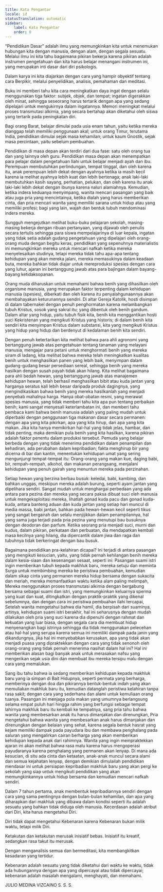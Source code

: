 ```yaml
---
title: Kata Pengantar
locale: id
statusTranslation: automatic
sidebar:
    label: Kata Pengantar
    order: 0
---
```

“Pendidikan Dasar” adalah ilmu yang memungkinkan kita untuk menemukan hubungan kita dengan manusia, dengan alam, dengan segala sesuatu. Melalui ilmu ini kita tahu bagaimana pikiran bekerja karena pikiran adalah instrumen pengetahuan dan kita harus belajar menangani instrumen ini, yang merupakan inti dasar dari diri psikologis.

Dalam karya ini kita diajarkan dengan cara yang hampir obyektif tentang cara Berpikir, melalui penyelidikan, analisis, pemahaman dan meditasi.

Buku ini memberi tahu kita cara meningkatkan daya ingat dengan selalu menggunakan tiga faktor: subjek, objek, dan tempat; ingatan digerakkan oleh minat, sehingga seseorang harus tertarik dengan apa yang sedang dipelajari untuk mengukirnya dalam ingatannya. Memori meningkat melalui proses transmutasi alkimia, yang secara bertahap akan diketahui oleh siswa yang tertarik pada peningkatan diri.

Bagi orang Barat, belajar dimulai pada usia enam tahun, yaitu ketika mereka dianggap telah memiliki penggunaan akal; untuk orang Timur, terutama India, pendidikan dimulai sejak masa kehamilan; untuk kaum Gnostik, sejak masa percintaan, yaitu sebelum pembuahan.

Pendidikan di masa depan akan terdiri dari dua fase: satu oleh orang tua dan yang lainnya oleh guru. Pendidikan masa depan akan menempatkan para pelajar dalam pengetahuan Ilahi untuk belajar menjadi ayah dan ibu. Perempuan membutuhkan perlindungan, tempat tinggal, dan oleh karena itu, anak perempuan lebih dekat dengan ayahnya ketika ia masih kecil karena ia melihat ayahnya lebih kuat dan lebih bertenaga; anak laki-laki membutuhkan kasih sayang, perhatian, pelukan, dan oleh karena itu anak laki-laki lebih dekat dengan ibunya karena naluri alamiahnya. Kemudian, ketika indera keduanya menyimpang, wanita mencari pasangan yang baik atau juga pria yang mencintainya, ketika dialah yang harus memberikan cinta, dan pria mencari wanita yang memiliki sarana untuk hidup atau yang memiliki profesi; bagi yang lain, wajah dan bentuk tubuh mendominasi indera mereka.

Sungguh mengejutkan melihat buku-buku pelajaran sekolah, masing-masing bekerja dengan ribuan pertanyaan, yang dijawab oleh penulis secara tertulis sehingga para siswa mempelajarinya di luar kepala, ingatan yang tidak setia adalah gudang pengetahuan yang dipelajari oleh orang-orang muda dengan begitu keras, pendidikan yang sepenuhnya materialistis ini memungkinkan mereka untuk mencari nafkah ketika mereka menyelesaikan studinya, tetapi mereka tidak tahu apa-apa tentang kehidupan yang akan mereka jalani, mereka memasukinya dalam keadaan buta, mereka bahkan tidak diajar untuk mereproduksi spesies dengan cara yang luhur, ajaran ini bertanggung jawab atas para bajingan dalam bayang-bayang ketidaksopanan.

Orang muda diharuskan untuk memahami bahwa benih yang dihasilkan oleh organisme manusia, yang merupakan faktor terpenting dalam kehidupan manusia (spesies), diberkati dan oleh karena itu penyalahgunaannya akan membahayakan keturunannya sendiri. Di altar Gereja Katolik, hosti disimpan di dalam tabernakel dengan penuh penghormatan karena melambangkan tubuh Kristus, sosok yang sakral itu; yang dibentuk oleh benih gandum. Dalam altar yang hidup, yaitu tubuh fisik kita, benih kita menggantikan hosti suci Kekristenan yang mengikuti Kristus yang historis; di dalam benih kita sendiri kita menyimpan Kristus dalam substansi, kita yang mengikuti Kristus yang hidup yang hidup dan berdenyut di kedalaman benih kita sendiri.

Dengan penuh ketertarikan kita melihat bahwa para ahli agronomi yang bertanggung jawab atas pengetahuan tentang tanaman yang melayani manusia, mengajar para petani untuk menghormati benih yang mereka siram di ladang, kita melihat bahwa mereka telah meningkatkan kualitas benih untuk menghasilkan panen yang lebih baik, menyimpan dalam gudang-gudang besar persediaan sereal, sehingga benih yang mereka hasilkan dengan susah payah tidak akan hilang. Kita melihat bagaimana para ahli bedah hewan, yang bertanggung jawab atas manajemen kehidupan hewan, telah berhasil menghasilkan bibit atau kuda jantan yang harganya seratus kali lebih besar daripada produk dagingnya, yang mengindikasikan bahwa benih yang mereka hasilkanlah yang menjadi penyebab mahalnya harga. Hanya obat-obatan resmi, yang merawat spesies manusia, yang tidak memberi tahu kita apa pun tentang perbaikan benih; kami sangat menyesali keterlambatan ini, dan memberi tahu pembaca kami bahwa benih manusia adalah yang paling mudah untuk diperbaiki dengan penggunaan tiga makanan dasar secara permanen: dengan apa yang kita pikirkan, apa yang kita hirup, dan apa yang kita makan. Jika kita hanya memikirkan hal-hal yang tidak jelas, hambar, dan tidak penting, maka demikian pula benih yang kita hasilkan, karena pikiran adalah faktor penentu dalam produksi tersebut. Pemuda yang belajar berbeda dengan yang tidak menerima pendidikan dalam penampilan dan kehadiran, ada perubahan dalam kepribadian; fakta menghirup bir yang dicerna di bar dan kantin, menentukan kehidupan umat yang sering mengunjungi tempat-tempat itu: Orang-orang yang makan kue, daging babi, bir, rempah-rempah, alkohol, dan makanan perangsang, menjalani kehidupan yang penuh gairah yang menuntun mereka pada perzinahan.

Setiap hewan yang berzina berbau busuk: keledai, babi, kambing, dan bahkan unggas, meskipun mereka adalah burung, seperti ayam jantan yang dipelihara sendiri. Sangat mudah untuk menghargai perbedaan yang ada antara para pezina dan mereka yang secara paksa dibuat suci oleh manusia untuk mengeksploitasi mereka, lihatlah gonad kuda pacu dan gonad kuda-kuda, antara banteng aduan dan kuda jantan yang setiap hari muncul di media massa, babi jantan, bahkan pada hewan-hewan kecil seperti tikus yang sangat bergairah dan selalu menjijikkan dalam penampilannya, hal yang sama juga terjadi pada pria pezina yang menutupi bau busuknya dengan deodoran dan parfum. Ketika seorang pria menjadi suci, murni dan kudus, dalam pikiran, perkataan dan perbuatan, dia mendapatkan kembali masa kecilnya yang hilang, dia dipercantik dalam jiwa dan raga dan tubuhnya tidak berkeringat dengan bau busuk.

Bagaimana pendidikan pra-kelahiran dicapai? Ini terjadi di antara pasangan yang mengikuti kesucian, yaitu, yang tidak pernah kehilangan benih mereka dalam kesia-siaan dan kesenangan sesaat, seperti ini: Pasangan suami istri ingin memberikan tubuh kepada makhluk baru, mereka setuju dan meminta Surga untuk membimbing mereka ke peristiwa pembuahan, kemudian dalam sikap cinta yang permanen mereka hidup bersama dengan sukacita dan meriah, mereka memanfaatkan waktu ketika alam paling melimpah, Mereka menggunakan proses transmutasi alkimia dengan bergabung bersama sebagai suami dan istri, yang memungkinkan keluarnya sperma yang kuat dan kuat, ditingkatkan dengan praktik-praktik yang dikenal sebelumnya, dan dengan cara ini peristiwa pembuahan ilahi tercapai, Setelah wanita mengetahui bahwa dia hamil, dia berpisah dari suaminya, artinya, kehidupan suami istri berakhir, hal ini seharusnya dengan mudah dilakukan oleh pria yang suci karena dia dipenuhi dengan rahmat dan kekuatan yang luar biasa, dengan segala cara dia membuat hidup menyenangkan bagi istrinya sehingga dia tidak menggunakan pelecehan atau hal-hal yang serupa karena semua ini memiliki dampak pada janin yang dikandungnya, jika hal ini menyebabkan kerusakan, apa yang tidak akan menjadi puasa yang dipraktekkan dengan cara yang tidak senonoh oleh orang-orang yang tidak pernah menerima nasihat dalam hal ini? Hal ini memberikan alasan bagi banyak anak untuk merasakan nafsu yang mengerikan sejak usia dini dan membuat ibu mereka tersipu malu dengan cara yang memalukan.

Sang ibu tahu bahwa ia sedang memberikan kehidupan kepada makhluk baru yang ia simpan di Bait Hidupnya, seperti permata yang berharga, memberinya dengan doa dan pikirannya bentuk-bentuk indah yang akan memuliakan makhluk baru itu, kemudian datanglah peristiwa kelahiran tanpa rasa sakit; dengan cara yang sederhana dan alami untuk kemuliaan orang tuanya. Pasangan ini menjaga pola makan yang umumnya berlangsung selama empat puluh hari hingga rahim yang berfungsi sebagai tempat lahirnya makhluk baru itu kembali ke tempatnya, sang pria tahu bahwa wanita yang membesarkan anak itu harus dimanjakan dan direnungkan, Pria mengetahui bahwa wanita yang membesarkan anak harus dimanjakan dan direnungkan dengan belaian yang sehat, karena segala bentuk hasrat yang kejam memiliki dampak pada payudara ibu dan membawa penghalang pada saluran yang mengalirkan cairan berharga yang akan memberikan kehidupan kepada anak dari rahimnya. Wanita yang ingin mempraktekkan ajaran ini akan melihat bahwa rasa malu karena harus mengoperasi payudaranya karena penghalang yang permanen akan lenyap. Di mana ada kesucian, di situ ada cinta dan ketaatan, anak-anak muncul secara alami dan semua kejahatan lenyap, dengan demikian dimulailah pendidikan mendasar ini untuk persiapan kepribadian makhluk baru yang akan pergi ke sekolah yang siap untuk mengikuti pendidikan yang akan memungkinkannya untuk hidup bersama dan kemudian mencari nafkah sendiri.

Dalam 7 tahun pertama, anak membentuk kepribadiannya sendiri dengan cara yang sama pentingnya dengan bulan-bulan kehamilan, dan apa yang diharapkan dari makhluk yang dibawa dalam kondisi seperti itu adalah sesuatu yang bahkan tidak diduga oleh manusia. Kecerdasan adalah atribut dari Diri, kita harus mengetahui Diri.

Diri tidak dapat mengetahui Kebenaran karena Kebenaran bukan milik waktu, tetapi milik Diri.

Ketakutan dan ketakutan merusak inisiatif bebas. Inisiatif itu kreatif, sedangkan rasa takut itu merusak.

Dengan menganalisis semua dan bermeditasi, kita membangkitkan kesadaran yang tertidur.

Kebenaran adalah sesuatu yang tidak diketahui dari waktu ke waktu, tidak ada hubungannya dengan apa yang dipercayai atau tidak dipercayai; kebenaran adalah masalah mengalami, menghayati, dan memahami.

JULIO MEDINA VIZCAINO
S. S. S.
